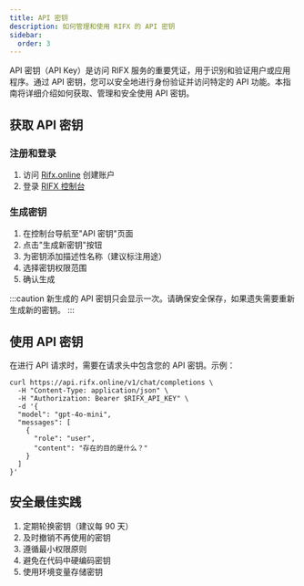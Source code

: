 ```yaml
---
title: API 密钥
description: 如何管理和使用 RIFX 的 API 密钥
sidebar:
  order: 3
---
```



API 密钥（API Key）是访问 RIFX 服务的重要凭证，用于识别和验证用户或应用程序。通过 API 密钥，您可以安全地进行身份验证并访问特定的 API 功能。本指南将详细介绍如何获取、管理和安全使用 API 密钥。

## 获取 API 密钥

### 注册和登录
1. 访问 [Rifx.online](https://rifx.online) 创建账户
2. 登录 [RIFX 控制台](https://user.rifx.online/zh/dashboard/keys)

### 生成密钥
1. 在控制台导航至"API 密钥"页面
2. 点击"生成新密钥"按钮
3. 为密钥添加描述性名称（建议标注用途）
4. 选择密钥权限范围
5. 确认生成

:::caution
新生成的 API 密钥只会显示一次。请确保安全保存，如果遗失需要重新生成新的密钥。
:::


## 使用 API 密钥

在进行 API 请求时，需要在请求头中包含您的 API 密钥。示例：

```shell
curl https://api.rifx.online/v1/chat/completions \
  -H "Content-Type: application/json" \
  -H "Authorization: Bearer $RIFX_API_KEY" \
  -d '{
  "model": "gpt-4o-mini",
  "messages": [
    {
      "role": "user",
      "content": "存在的目的是什么？"
    }
  ]
}'
```

## 安全最佳实践

1. 定期轮换密钥（建议每 90 天）
2. 及时撤销不再使用的密钥
3. 遵循最小权限原则
4. 避免在代码中硬编码密钥
5. 使用环境变量存储密钥
